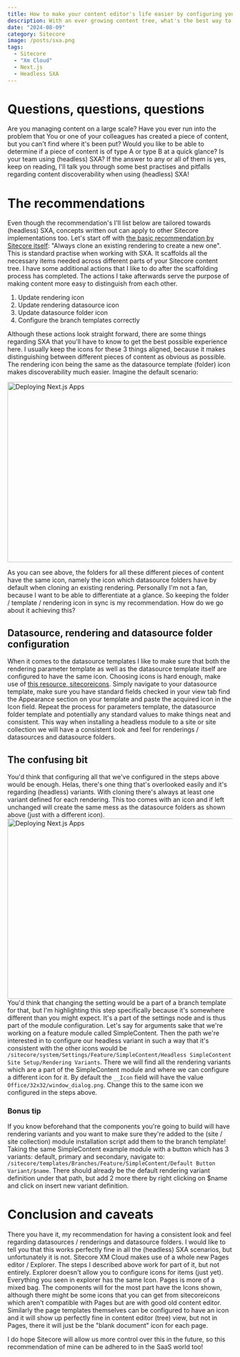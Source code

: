 ```yaml
---
title: How to make your content editor's life easier by configuring your components right
description: With an ever growing content tree, what's the best way to make specific content more discoverable?
date: "2024-08-09"
category: Sitecore
image: /posts/sxa.png
tags:
  - Sitecore
  - "Xm Cloud"
  - Next.js
  - Headless SXA
---
```


# Questions, questions, questions
Are you managing content on a large scale? Have you ever run into the problem that You or one of your colleagues has created a piece of content, but you can't find where it's been put?
Would you like to be able to determine if a piece of content is of type A or type B at a quick glance? Is your team using (headless) SXA? 
If the answer to any or all of them is yes, keep on reading, I'll talk you through some best practises and pitfalls regarding content discoverability when using (headless) SXA!

# The recommendations
Even though the recommendation's I'll list below are tailored towards (headless) SXA, concepts written out can apply to other Sitecore implementations too.
Let's start off with [the basic recommendation by Sitecore itself](https://developers.sitecore.com/learn/accelerate/xm-cloud/implementation/developer-experience/creating-new-components): "Always clone an existing rendering to create a new one". This is standard practise when working with SXA.
It scaffolds all the necessary items needed across different parts of your Sitecore content tree. I have some additional actions that I like to do after the scaffolding process has completed.
The actions I take afterwards serve the purpose of making content more easy to distinguish from each other. 

1. Update rendering icon
2. Update rendering datasource icon
3. Update datasource folder icon
4. Configure the branch templates correctly

Although these actions look straight forward, there are some things regarding SXA that you'll have to know to get the best possible experience here. 
I usually keep the icons for these 3 things aligned, because it makes distinguishing between different pieces of content as obvious as possible.
The rendering icon being the same as the datasource template (folder) icon makes discoverability much easier. Imagine the default scenario:

<Image
  src="/posts/sxa_datasource_folders.png"
  width="718"
  height="404"
  alt="Deploying Next.js Apps"
/>

As you can see above, the folders for all these different pieces of content have the same icon, namely the icon which datasource folders have by default when cloning an existing rendering.
Personally I'm not a fan, because I want to be able to differentiate at a glance. So keeping the folder / template / rendering icon in sync is my recommendation.
How do we go about it achieving this? 

## Datasource, rendering and datasource folder configuration
When it comes to the datasource templates I like to make sure that both the rendering parameter template as well as the datasource template itself are configured to have the same icon.
Choosing icons is hard enough, make use of [this resource, sitecoreicons](https://sitecoreicons.com/). 
Simply navigate to your datasource template, make sure you have standard fields checked in your view tab find the Appearance section on your template and paste the acquired icon in the Icon field.
Repeat the process for parameters template, the datasource folder template and potentially any standard values to make things neat and consistent.
This way when installing a headless module to a site or site collection we will have a consistent look and feel for renderings / datasources and datasource folders.

## The confusing bit
You'd think that configuring all that we've configured in the steps above would be enough. Helas, there's one thing that's overlooked easily and it's regarding (headless) variants. 
With cloning there's always at least one variant defined for each rendering. This too comes with an icon and if left unchanged will create the same mess as the datasource folders as shown above (just with a different icon).
<Image
  src="/posts/sxa_variant_folders.png"
  width="718"
  height="404"
  alt="Deploying Next.js Apps"
/>
You'd think that changing the setting would be a part of a branch template for that, but I'm highlighting this step specifically because it's somewhere different than you might expect.
It's a part of the settings node and is thus part of the module configuration. Let's say for arguments sake that we're working on a feature module called SimpleContent.
Then the path we're interested in to configure our headless variant in such a way that it's consistent with the other icons would be `/sitecore/system/Settings/Feature/SimpleContent/Headless SimpleContent Site Setup/Rendering Variants`.
There we will find all the rendering variants which are a part of the SimpleContent module and where we can configure a different icon for it. 
By default the `__Icon` field will have the value `Office/32x32/window_dialog.png`. Change this to the same icon we configured in the steps above.

### Bonus tip
If you know beforehand that the components you're going to build will have rendering variants and you want to make sure they're added to the (site / site collection) module installation script add them to the branch template!
Taking the same SimpleContent example module with a button which has 3 variants: default, primary and secondary, navigate to: `/sitecore/templates/Branches/Feature/SimpleContent/Default Button Variant/$name`. 
There should already be the default rendering variant definition under that path, but add 2 more there by right clicking on $name and click on insert new variant definition. 


# Conclusion and caveats
There you have it, my recommendation for having a consistent look and feel regarding datasources / renderings and datasource folders. 
I would like to tell you that this works perfectly fine in all the (headless) SXA scenarios, but unfortunately it is not. Sitecore XM Cloud makes use of a whole new Pages editor / Explorer. 
The steps I described above work for part of it, but not entirely. Explorer doesn't allow you to configure icons for items (just yet). Everything you seen in explorer has the same Icon.
Pages is more of a mixed bag. The components will for the most part have the Icons shown, although there might be some icons that you can get from sitecoreicons which aren't compatible with Pages but are with good old content editor.
Similarly the page templates themselves can be configured to have an icon and it will show up perfectly fine in content editor (tree) view, but not in Pages, there it will just be the "blank document" icon for each page.

I do hope Sitecore will allow us more control over this in the future, so this recommendation of mine can be adhered to in the SaaS world too!